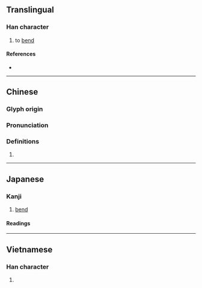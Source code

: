 {{character info/new}}
==Translingual==

===Han character===
{{Han char|rn=64|rad=手|as=04|sn=7|four=57020|canj=QB|ids=⿰扌月}}

# to [[bend]]

====References====
* {{Han ref|kx=0420.180|dkj=11872|dj=0767.200|hdz=31841.040|uh=6288|ud=25224|bh=CAF2|bd=51954}}

----

==Chinese==
{{zh-forms}}

===Glyph origin===
{{Han etym}}

===Pronunciation===
{{zh-pron
|m=yuè
|c=jyut6
|mc=y
|oc=y
|cat=
}}

===Definitions===
{{zh-hanzi}}

# {{rfdef|zh}}

----

==Japanese==

===Kanji===
{{ja-kanji|grade=|rs=手04}}

# [[bend]]

====Readings====
{{ja-readings
|goon=がち<ぐわち, ごち
|kanon=げつ<げつ<ぐゑつ
|kun=うご-く, うご-かす, お-る<を-る, お-れる<を-れる
}}

----

==Vietnamese==

===Han character===
{{vi-readings|rs=手04|hanviet=ngoắt}}

# {{defn|lang=vi|sort=手04}}

{{cln|vi|Han tu}}